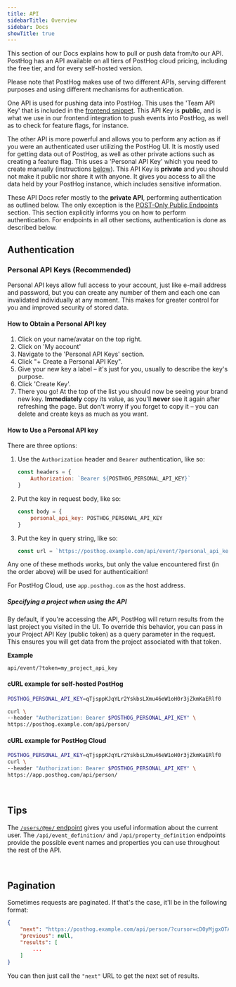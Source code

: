 ```yaml
---
title: API
sidebarTitle: Overview
sidebar: Docs
showTitle: true
---
```


This section of our Docs explains how to pull or push data from/to our API. PostHog has an API available on all tiers of PostHog cloud pricing, including the free tier, and for every self-hosted version.

Please note that PostHog makes use of two different APIs, serving different purposes and using different mechanisms for authentication.

One API is used for pushing data into PostHog. This uses the 'Team API Key' that is included in the [frontend snippet](/docs/integrate/client/js). This API Key is **public**, and is what we use in our frontend integration to push events into PostHog, as well as to check for feature flags, for instance.

The other API is more powerful and allows you to perform any action as if you were an authenticated user utilizing the PostHog UI. It is mostly used for getting data out of PostHog, as well as other private actions such as creating a feature flag. This uses a 'Personal API Key' which you need to create manually (instructions [below](#authentication)). This API Key is **private** and you should not make it public nor share it with anyone. It gives you access to all the data held by your PostHog instance, which includes sensitive information.

These API Docs refer mostly to the **private API**, performing authentication as outlined below. The only exception is the [POST-Only Public Endpoints](/docs/api/post-only-endpoints) section. This section explicitly informs you on how to perform authentication. For endpoints in all other sections, authentication is done as described below.

## Authentication

### Personal API Keys (Recommended)

Personal API keys allow full access to your account, just like e-mail address and password, but you can create any number of them and each one can invalidated individually at any moment. This makes for greater control for you and improved security of stored data.

#### How to Obtain a Personal API key

1. Click on your name/avatar on the top right.
1. Click on 'My account'
1. Navigate to the 'Personal API Keys' section.
1. Click "+ Create a Personal API Key".
1. Give your new key a label – it's just for you, usually to describe the key's purpose.
1. Click 'Create Key'.
1. There you go! At the top of the list you should now be seeing your brand new key. **Immediately** copy its value, as you'll **never** see it again after refreshing the page. But don't worry if you forget to copy it – you can delete and create keys as much as you want.

#### How to Use a Personal API key

There are three options:

1. Use the `Authorization` header and `Bearer` authentication, like so:
    ```JavaScript
    const headers = {
        Authorization: `Bearer ${POSTHOG_PERSONAL_API_KEY}`
    }
    ```
2. Put the key in request body, like so:
    ```JavaScript
    const body = {
        personal_api_key: POSTHOG_PERSONAL_API_KEY
    }
    ```
3. Put the key in query string, like so:
    ```JavaScript
    const url = `https://posthog.example.com/api/event/?personal_api_key=${POSTHOG_PERSONAL_API_KEY}`
    ```

Any one of these methods works, but only the value encountered first (in the order above) will be used for authenticaition!

For PostHog Cloud, use `app.posthog.com` as the host address.

##### Specifying a project when using the API

By default, if you're accessing the API, PostHog will return results from the last project you visited in the UI. To override this behavior, you can pass in your Project API Key (public token) as a query parameter in the request. This ensures you will get data from the project associated with that token.

**Example**

```
api/event/?token=my_project_api_key
```

#### cURL example for self-hosted PostHog

```bash
POSTHOG_PERSONAL_API_KEY=qTjsppKJqYLr2YskbsLXmu46eW1oH0r3jZkmKaERlf0

curl \
--header "Authorization: Bearer $POSTHOG_PERSONAL_API_KEY" \
https://posthog.example.com/api/person/
```

#### cURL example for PostHog Cloud

```bash
POSTHOG_PERSONAL_API_KEY=qTjsppKJqYLr2YskbsLXmu46eW1oH0r3jZkmKaERlf0
curl \
--header "Authorization: Bearer $POSTHOG_PERSONAL_API_KEY" \
https://app.posthog.com/api/person/
```

<br />

## Tips

The [`/users/@me/` endpoint](/docs/api/user) gives you useful information about the current user.
The `/api/event_definition/` and `/api/property_definition` endpoints provide the possible event names and properties you can use throughout the rest of the API.

<br />

## Pagination

Sometimes requests are paginated. If that's the case, it'll be in the following format:

```json
{
    "next": "https://posthog.example.com/api/person/?cursor=cD0yMjgxOTA2",
    "previous": null,
    "results": [
        ...
    ]
}
```

You can then just call the `"next"` URL to get the next set of results.
